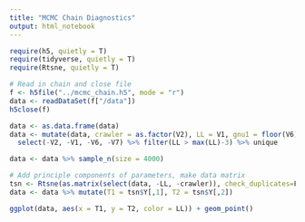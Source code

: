 ```yaml
---
title: "MCMC Chain Diagnostics"
output: html_notebook
---
```


```r
require(h5, quietly = T)
require(tidyverse, quietly = T)
require(Rtsne, quietly = T)

# Read in chain and close file
f <- h5file("../mcmc_chain.h5", mode = "r")
data <- readDataSet(f["/data"])
h5close(f)

data <- as.data.frame(data)
data <- mutate(data, crawler = as.factor(V2), LL = V1, gnu1 = floor(V6), gnu2 = floor(V7)) %>%
  select(-V2, -V1, -V6, -V7) %>% filter(LL > max(LL)-3) %>% unique

data <- data %>% sample_n(size = 4000)

# Add principle components of parameters, make data matrix
tsn <- Rtsne(as.matrix(select(data, -LL, -crawler)), check_duplicates=F, verbose=T)
data <- data %>% mutate(T1 = tsn$Y[,1], T2 = tsn$Y[,2])
```




```r
ggplot(data, aes(x = T1, y = T2, color = LL)) + geom_point()
```

